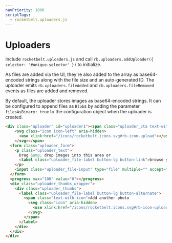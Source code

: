 ```yaml
---
navPriority: 1000
scriptTags:
  - rocketbelt.uploaders.js
---
```


# Uploaders
Include `rocketbelt.uploaders.js` and call
`rb.uploaders.addUploader({ selector: '#unique-selector' })` to initialize.

As files are added via the UI, they're also added to the array as base64-encoded
strings along with the file size and an auto-generated ID. The uploader emits
`rb.uploaders.fileAdded` and `rb.uploaders.fileRemoved` events as files are
added and removed.

By default, the uploader stores images as base64-encoded
strings. It can be configured to append files as `Blob`s by adding the parameter
`filesAsBinary: true` to the configuration object when the uploader is created.

```html
<div class="uploader" id="uploader1"><span class="uploader_cta text-with-icon">Add a Photo
    <svg class="icon icon-left" aria-hidden>
      <use xlink:href="/icons/rocketbelt.icons.svg#rb-icon-upload"></use>
    </svg></span>
  <form class="uploader_form">
    <p class="uploader_text">
      Drag &amp; drop images into this area or
      <label class="uploader_file-label button-lg button-link">browse your computer</label> for them.
    </p>
    <input class="uploader_file-input" type="file" multiple="" accept="*" />
  </form>
  <progress max="100" value="0"></progress>
  <div class="uploader_thumbs_wrapper">
    <div class="uploader_thumbs">
      <label class="uploader_file-label button-lg button-alternate">
        <span class="text-with-icon">Add another photo
          <svg class="icon" aria-hidden>
            <use xlink:href="/icons/rocketbelt.icons.svg#rb-icon-upload"></use>
          </svg>
        </span>
      </label>
    </div>
  </div>
</div>
```
